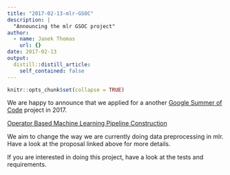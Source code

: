 ```yaml
---
title: "2017-02-13-mlr-GSOC"
description: |
  "Announcing the mlr GSOC project"
author:
  - name: Janek Thomas
    url: {}
date: 2017-02-13
output:
  distill::distill_article:
    self_contained: false
---
```



```r
knitr::opts_chunk$set(collapse = TRUE)
```

We are happy to announce that we applied for a another [Google Summer of Code](https://developers.google.com/open-source/gsoc/) project in 2017.

[Operator Based Machine Learning Pipeline Construction](https://github.com/rstats-gsoc/gsoc2017/wiki/Operator-Based-Machine-Learning-Pipeline-Construction)

We aim to change the way we are currently doing data preprocessing in mlr. Have a look at the proposal linked above for more details.

If you are interested in doing this project, have a look at the tests and requirements.
